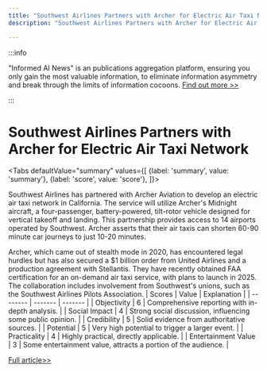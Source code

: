 ```yaml
---
title: "Southwest Airlines Partners with Archer for Electric Air Taxi Network"
description: "Southwest Airlines Partners with Archer for Electric Air Taxi Network"

---
```



:::info

"Informed AI News" is an publications aggregation platform, ensuring you only gain the most valuable information, to eliminate information asymmetry and break through the limits of information cocoons.  [Find out more >>](/)

:::

# Southwest Airlines Partners with Archer for Electric Air Taxi Network


<Tabs
	defaultValue="summary"
	values={[
	{label: 'summary', value: 'summary'},
	{label: 'score', value: 'score'},
]}>
<TabItem value="summary">


Southwest Airlines has partnered with Archer Aviation to develop an electric air taxi network in California. The service will utilize Archer's Midnight aircraft, a four-passenger, battery-powered, tilt-rotor vehicle designed for vertical takeoff and landing. This partnership provides access to 14 airports operated by Southwest. Archer asserts that their air taxis can shorten 60-90 minute car journeys to just 10-20 minutes.

Archer, which came out of stealth mode in 2020, has encountered legal hurdles but has also secured a $1 billion order from United Airlines and a production agreement with Stellantis. They have recently obtained FAA certification for an on-demand air taxi service, with plans to launch in 2025. The collaboration includes involvement from Southwest's unions, such as the Southwest Airlines Pilots Association.
</TabItem>
<TabItem value="score">
	| Scores     | Value   | Explanation |
	| -------- | ------- | ------- |
	| Objectivity  | 6    | Comprehensive reporting with in-depth analysis.    |
	| Social Impact | 4     | Strong social discussion, influencing some public opinion.    |
	| Credibility    | 5    | Solid evidence from authoritative sources.    |
	| Potential    | 5    | Very high potential to trigger a larger event.    |
	| Practicality    | 4    | Highly practical, directly applicable.    |
	| Entertainment Value    | 3    | Some entertainment value, attracts a portion of the audience.    |
</TabItem>
</Tabs>

[Full article>>](https://tech.slashdot.org/story/24/07/12/2129252/southwest-airlines-strikes-deal-for-electric-air-taxi-network?utm_source=rss1.0mainlinkanon&utm_medium=feed)
